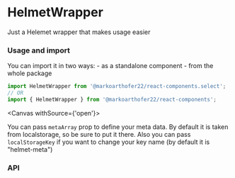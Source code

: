 
# HelmetWrapper

Just a Helemet wrapper that makes usage easier

### Usage and import

You can import it in two ways: - as a standalone component - from the whole package

```jsx
import HelmetWrapper from '@markoarthofer22/react-components.select';
// OR
import { HelmetWrapper } from '@markoarthofer22/react-components';
```

<Canvas withSource={'open'}>
    <Story id='designs-atoms-helmet-wrapper--default' />
</Canvas>

You can pass `metaArray` prop to define your meta data. By default it is taken from localstorage, so be sure to put it there.
Also you can pass `localStorageKey` if you want to change your key name (by default it is "helmet-meta")

<div style={{ marginBottom: '50px' }} />

### API

<ArgsTable of={HelmetWrapper} />
